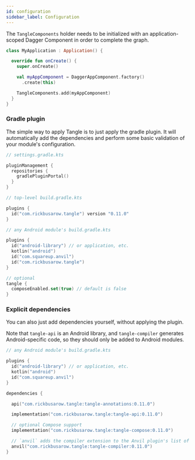 ```yaml
---
id: configuration
sidebar_label: Configuration
---
```



The `TangleComponents` holder needs to be initialized with an application-scoped Dagger Component in
order to complete the graph.

``` Kotlin
class MyApplication : Application() {

  override fun onCreate() {
    super.onCreate()

    val myAppComponent = DaggerAppComponent.factory()
      .create(this)

    TangleComponents.add(myAppComponent)
  }
}
```

### Gradle plugin

The simple way to apply Tangle is to just apply the gradle plugin. It will automatically add the
dependencies and perform some basic validation of your module's configuration.

```kotlin
// settings.gradle.kts

pluginManagement {
  repositories {
    gradlePluginPortal()
  }
}
```

```kotlin
// top-level build.gradle.kts

plugins {
  id("com.rickbusarow.tangle") version "0.11.0"
}
```

```kotlin
// any Android module's build.gradle.kts

plugins {
  id("android-library") // or application, etc.
  kotlin("android")
  id("com.squareup.anvil")
  id("com.rickbusarow.tangle")
}

// optional
tangle {
  composeEnabled.set(true) // default is false
}
```

### Explicit dependencies

You can also just add dependencies yourself, without applying the plugin.

Note that `tangle-api` is an Android library, and `tangle-compiler` generates Android-specific code,
so they should only be added to Android modules.

```kotlin
// any Android module's build.gradle.kts

plugins {
  id("android-library") // or application, etc.
  kotlin("android")
  id("com.squareup.anvil")
}

dependencies {

  api("com.rickbusarow.tangle:tangle-annotations:0.11.0")

  implementation("com.rickbusarow.tangle:tangle-api:0.11.0")

  // optional Compose support
  implementation("com.rickbusarow.tangle:tangle-compose:0.11.0")

  // `anvil` adds the compiler extension to the Anvil plugin's list of code generators
  anvil("com.rickbusarow.tangle:tangle-compiler:0.11.0")
}
```
